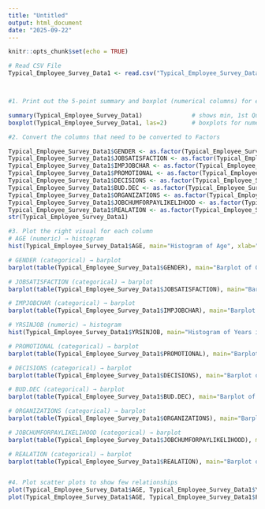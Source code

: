 ```yaml
---
title: "Untitled"
output: html_document
date: "2025-09-22"
---
```


```r
knitr::opts_chunk$set(echo = TRUE)
```
```r

# Read CSV File
Typical_Employee_Survey_Data1 <- read.csv("Typical_Employee_Survey_Data1.csv")



#1. Print out the 5-point summary and boxplot (numerical columns) for each column

summary(Typical_Employee_Survey_Data1)              # shows min, 1st Qu., Median, 3rd Qu., Max
boxplot(Typical_Employee_Survey_Data1, las=2)       # boxplots for numeric columns (las=2 makes labels vertical)

#2. Convert the columns that need to be converted to Factors

Typical_Employee_Survey_Data1$GENDER <- as.factor(Typical_Employee_Survey_Data1$GENDER)    # change "GENDER" column to factor
Typical_Employee_Survey_Data1$JOBSATISFACTION <- as.factor(Typical_Employee_Survey_Data1$JOBSATISFACTION) # change "JOBSATISFACTION" column to factor
Typical_Employee_Survey_Data1$IMPJOBCHAR <- as.factor(Typical_Employee_Survey_Data1$IMPJOBCHAR) # change "IMPJOBCHAR" column to factor
Typical_Employee_Survey_Data1$PROMOTIONAL <- as.factor(Typical_Employee_Survey_Data1$PROMOTIONAL) # change "PROMOTIONAL" column to factor
Typical_Employee_Survey_Data1$DECISIONS <- as.factor(Typical_Employee_Survey_Data1$DECISIONS) # change "DECISIONS" column to factor
Typical_Employee_Survey_Data1$BUD.DEC <- as.factor(Typical_Employee_Survey_Data1$BUD.DEC) # change "BUD.DEC" column to factor
Typical_Employee_Survey_Data1$ORGANIZATIONS <- as.factor(Typical_Employee_Survey_Data1$ORGANIZATIONS) # change "ORGANIZATIONS" column to factor
Typical_Employee_Survey_Data1$JOBCHUMFORPAYLIKELIHOOD <- as.factor(Typical_Employee_Survey_Data1$JOBCHUMFORPAYLIKELIHOOD) # change "JOBCHUMFORPAYLIKELIHOOD" column to factor
Typical_Employee_Survey_Data1$REALATION <- as.factor(Typical_Employee_Survey_Data1$REALATION) # change "REALATION" column to factor
str(Typical_Employee_Survey_Data1) 

#3. Plot the right visual for each column
# AGE (numeric) → histogram
hist(Typical_Employee_Survey_Data1$AGE, main="Histogram of Age", xlab="Age")

# GENDER (categorical) → barplot
barplot(table(Typical_Employee_Survey_Data1$GENDER), main="Barplot of Gender", xlab="Gender")

# JOBSATISFACTION (categorical) → barplot
barplot(table(Typical_Employee_Survey_Data1$JOBSATISFACTION), main="Barplot of Job Satisfaction", xlab="Satisfaction Level")

# IMPJOBCHAR (categorical) → barplot
barplot(table(Typical_Employee_Survey_Data1$IMPJOBCHAR), main="Barplot of Important Job Characteristics", xlab="Importance Level")

# YRSINJOB (numeric) → histogram
hist(Typical_Employee_Survey_Data1$YRSINJOB, main="Histogram of Years in Job", xlab="Years in Job")

# PROMOTIONAL (categorical) → barplot
barplot(table(Typical_Employee_Survey_Data1$PROMOTIONAL), main="Barplot of Promotional Opportunities", xlab="Opportunities")

# DECISIONS (categorical) → barplot
barplot(table(Typical_Employee_Survey_Data1$DECISIONS), main="Barplot of Decisions", xlab="Decision Level")

# BUD.DEC (categorical) → barplot
barplot(table(Typical_Employee_Survey_Data1$BUD.DEC), main="Barplot of Budget Decisions", xlab="Budget Decisions")

# ORGANIZATIONS (categorical) → barplot
barplot(table(Typical_Employee_Survey_Data1$ORGANIZATIONS), main="Barplot of Organizations", xlab="Organizations")

# JOBCHUMFORPAYLIKELIHOOD (categorical) → barplot
barplot(table(Typical_Employee_Survey_Data1$JOBCHUMFORPAYLIKELIHOOD), main="Barplot of Job Change Likelihood", xlab="Likelihood")

# REALATION (categorical) → barplot
barplot(table(Typical_Employee_Survey_Data1$REALATION), main="Barplot of Relation", xlab="Relation Level")


#4. Plot scatter plots to show few relationships
plot(Typical_Employee_Survey_Data1$AGE, Typical_Employee_Survey_Data1$YRSINJOB, main="Age vs Years in Job", xlab="Age", ylab="Years in Job")
plot(Typical_Employee_Survey_Data1$AGE, Typical_Employee_Survey_Data1$PROMOTIONAL, main="Age vs Promotional", xlab="Age", ylab="Promotional Opportunities")

```


